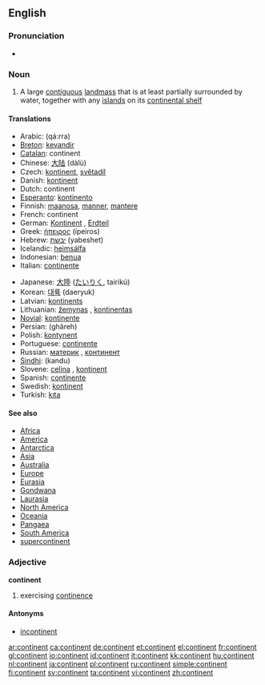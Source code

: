 {{wikipedia}}
==English==

===Pronunciation===
*{{audio|en-us-continent.ogg|Audio (US)}}


===Noun===
{{en-noun}}

#A large [[contiguous]] [[landmass]] that is at least partially surrounded by water, together with any [[island]]s on its [[continental shelf]]

====Translations====
{{top}}
*Arabic: {{ARchar|[[قارة]]}} (qá:rra) {{f}}
*[[Breton]]: [[kevandir]] {{m}}
*[[Catalan]]: continent {{m}}
*Chinese: [[大陆]] (dàlù)
*Czech: [[kontinent]], [[světadíl]] {{m}}
*Danish: [[kontinent]]
*Dutch: continent {{n}}
*[[Esperanto]]: [[kontinento]]
*Finnish: [[maanosa]], [[manner#Finnish|manner]], [[mantere]]
*French: continent {{m}}
*German: [[Kontinent]] {{m}}, [[Erdteil]] {{m}}
*Greek: [[ήπειρος]] (ípeiros) {{f}}
*Hebrew: [[יבשת]] (yabeshet) {{f}}
*Icelandic: [[heimsálfa]] {{f}}
*Indonesian: [[benua]]
*Italian: [[continente]] {{m}}
{{mid}}
*Japanese: [[大陸]] ([[たいりく]], tairikú)
*Korean: [[대륙]] (daeryuk)
*Latvian: [[kontinents]] {{m}}
*Lithuanian: [[žemynas]] {{m}}, [[kontinentas]] {{m}}
*[[Novial]]: [[kontinente]]
*Persian: {{FAchar|[[قاره]]}} (ghâreh)
*Polish: [[kontynent]] {{m}}
*Portuguese: [[continente]] {{m}}
*Russian: [[материк]] {{m}}, [[континент]] {{m}} 
*[[Sindhi]]: {{SDchar|[[کَنڊُ]]}} (kandu) {{m}}
*Slovene: [[celina]] {{f}}, [[kontinent]] {{m}}
*Spanish: [[continente]] {{m}}
*Swedish: [[kontinent]]
*Turkish: [[kıta]]
{{bottom}}

====See also====
*[[Africa]]
*[[America]]
*[[Antarctica]]
*[[Asia]]
*[[Australia]]
*[[Europe]]
*[[Eurasia]]
*[[Gondwana]]
*[[Laurasia]]
*[[North America]]
*[[Oceania]]
*[[Pangaea]]
*[[South America]]
*[[supercontinent]]

===Adjective===
'''continent'''
# exercising [[continence]]

====Antonyms====
*[[incontinent]]

[[ar:continent]]
[[ca:continent]]
[[de:continent]]
[[et:continent]]
[[el:continent]]
[[fr:continent]]
[[gl:continent]]
[[io:continent]]
[[id:continent]]
[[it:continent]]
[[kk:continent]]
[[hu:continent]]
[[nl:continent]]
[[ja:continent]]
[[pl:continent]]
[[ru:continent]]
[[simple:continent]]
[[fi:continent]]
[[sv:continent]]
[[ta:continent]]
[[vi:continent]]
[[zh:continent]]